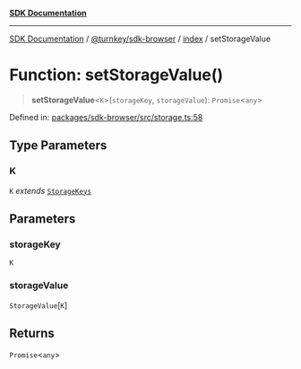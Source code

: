 [**SDK Documentation**](../../../../README.mdx)

***

[SDK Documentation](../../../../packages.mdx) / [@turnkey/sdk-browser](../../README.mdx) / [index](../README.mdx) / setStorageValue

# Function: setStorageValue()

> **setStorageValue**\<`K`\>(`storageKey`, `storageValue`): `Promise`\<`any`\>

Defined in: [packages/sdk-browser/src/storage.ts:58](https://github.com/tkhq/sdk/blob/078f5423e923fbd1d7fd39440402d7f01d09c3d0/packages/sdk-browser/src/storage.ts#L58)

## Type Parameters

### K

`K` *extends* [`StorageKeys`](../enumerations/StorageKeys.mdx)

## Parameters

### storageKey

`K`

### storageValue

`StorageValue`\[`K`\]

## Returns

`Promise`\<`any`\>
